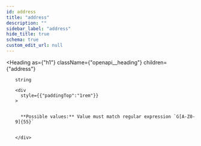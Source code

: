```yaml
---
id: address
title: "address"
description: ""
sidebar_label: "address"
hide_title: true
schema: true
custom_edit_url: null
---
```



<Heading
  as={"h1"}
  className={"openapi__heading"}
  children={"address"}
>
</Heading>





<ul>
  <div
    style={{"marginTop":".5rem","marginBottom":".5rem"}}
  >
    
    
    string
    
    <div
      style={{"paddingTop":"1rem"}}
    >
      
      
      **Possible values:** Value must match regular expression `G[A-Z0-9]{55}`
      
      
    </div>
  </div>
</ul>
            